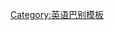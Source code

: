 {{userbox-level
| level    = 
| id       = [[新加坡英语|en-sg]]
| id-s     = 10
| info     = This guy hor, '''[[:Category:En-sg 使用者|Singlish]]''' '''moh tuck teng'''! Don't speak Singlish also buay sai! Born that day can speak it liao!
| usercategory  = En-sg 使用者
| nocat = {{{nocat|}}}
}}<noinclude>
[[Category:英语巴别模板]]

</noinclude>